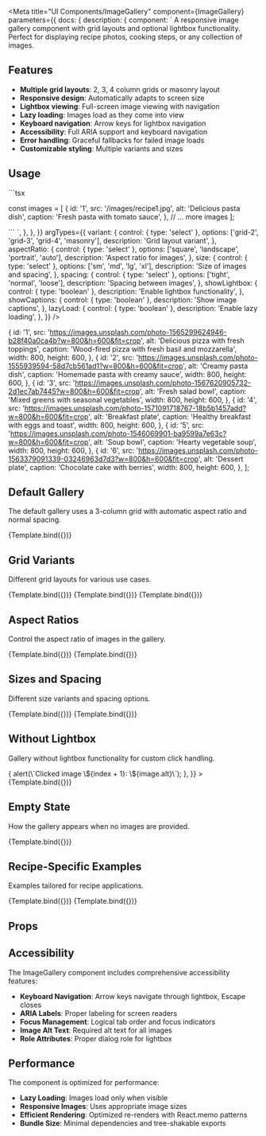
<Meta
  title="UI Components/ImageGallery"
  component={ImageGallery}
  parameters={{
    docs: {
      description: {
        component: `
A responsive image gallery component with grid layouts and optional lightbox functionality.
Perfect for displaying recipe photos, cooking steps, or any collection of images.

## Features

- **Multiple grid layouts**: 2, 3, 4 column grids or masonry layout
- **Responsive design**: Automatically adapts to screen size
- **Lightbox viewing**: Full-screen image viewing with navigation
- **Lazy loading**: Images load as they come into view
- **Keyboard navigation**: Arrow keys for lightbox navigation
- **Accessibility**: Full ARIA support and keyboard navigation
- **Error handling**: Graceful fallbacks for failed image loads
- **Customizable styling**: Multiple variants and sizes

## Usage

\`\`\`tsx

const images = [
  {
    id: '1',
    src: '/images/recipe1.jpg',
    alt: 'Delicious pasta dish',
    caption: 'Fresh pasta with tomato sauce',
  },
  // ... more images
];

<ImageGallery
  images={images}
  variant="grid-3"
  aspectRatio="square"
  showLightbox
  showCaptions
/>
\`\`\`
        `,
      },
    },
  }}
  argTypes={{
    variant: {
      control: { type: 'select' },
      options: ['grid-2', 'grid-3', 'grid-4', 'masonry'],
      description: 'Grid layout variant',
    },
    aspectRatio: {
      control: { type: 'select' },
      options: ['square', 'landscape', 'portrait', 'auto'],
      description: 'Aspect ratio for images',
    },
    size: {
      control: { type: 'select' },
      options: ['sm', 'md', 'lg', 'xl'],
      description: 'Size of images and spacing',
    },
    spacing: {
      control: { type: 'select' },
      options: ['tight', 'normal', 'loose'],
      description: 'Spacing between images',
    },
    showLightbox: {
      control: { type: 'boolean' },
      description: 'Enable lightbox functionality',
    },
    showCaptions: {
      control: { type: 'boolean' },
      description: 'Show image captions',
    },
    lazyLoad: {
      control: { type: 'boolean' },
      description: 'Enable lazy loading',
    },
  }}
/>

  {
    id: '1',
    src: 'https://images.unsplash.com/photo-1565299624946-b28f40a0ca4b?w=800&h=600&fit=crop',
    alt: 'Delicious pizza with fresh toppings',
    caption: 'Wood-fired pizza with fresh basil and mozzarella',
    width: 800,
    height: 600,
  },
  {
    id: '2',
    src: 'https://images.unsplash.com/photo-1555939594-58d7cb561ad1?w=800&h=600&fit=crop',
    alt: 'Creamy pasta dish',
    caption: 'Homemade pasta with creamy sauce',
    width: 800,
    height: 600,
  },
  {
    id: '3',
    src: 'https://images.unsplash.com/photo-1567620905732-2d1ec7ab7445?w=800&h=600&fit=crop',
    alt: 'Fresh salad bowl',
    caption: 'Mixed greens with seasonal vegetables',
    width: 800,
    height: 600,
  },
  {
    id: '4',
    src: 'https://images.unsplash.com/photo-1571091718767-18b5b1457add?w=800&h=600&fit=crop',
    alt: 'Breakfast plate',
    caption: 'Healthy breakfast with eggs and toast',
    width: 800,
    height: 600,
  },
  {
    id: '5',
    src: 'https://images.unsplash.com/photo-1546069901-ba9599a7e63c?w=800&h=600&fit=crop',
    alt: 'Soup bowl',
    caption: 'Hearty vegetable soup',
    width: 800,
    height: 600,
  },
  {
    id: '6',
    src: 'https://images.unsplash.com/photo-1563379091339-03246963d7d3?w=800&h=600&fit=crop',
    alt: 'Dessert plate',
    caption: 'Chocolate cake with berries',
    width: 800,
    height: 600,
  },
];


## Default Gallery

The default gallery uses a 3-column grid with automatic aspect ratio and normal spacing.

<Canvas>
  <Story
    name="Default"
    args={{
      images: sampleImages,
      variant: 'grid-3',
      aspectRatio: 'auto',
      size: 'md',
      spacing: 'normal',
      showLightbox: true,
      showCaptions: true,
      lazyLoad: true,
    }}
  >
    {Template.bind({})}
  </Story>
</Canvas>

## Grid Variants

Different grid layouts for various use cases.

<Canvas>
  <Story
    name="Two Column Grid"
    args={{
      images: sampleImages.slice(0, 4),
      variant: 'grid-2',
      aspectRatio: 'landscape',
      showLightbox: true,
      showCaptions: true,
    }}
  >
    {Template.bind({})}
  </Story>
</Canvas>

<Canvas>
  <Story
    name="Four Column Grid"
    args={{
      images: sampleImages,
      variant: 'grid-4',
      aspectRatio: 'square',
      size: 'sm',
      showLightbox: true,
      showCaptions: false,
    }}
  >
    {Template.bind({})}
  </Story>
</Canvas>

<Canvas>
  <Story
    name="Masonry Layout"
    args={{
      images: sampleImages,
      variant: 'masonry',
      aspectRatio: 'auto',
      spacing: 'normal',
      showLightbox: true,
      showCaptions: true,
    }}
  >
    {Template.bind({})}
  </Story>
</Canvas>

## Aspect Ratios

Control the aspect ratio of images in the gallery.

<Canvas>
  <Story
    name="Square Images"
    args={{
      images: sampleImages.slice(0, 4),
      variant: 'grid-2',
      aspectRatio: 'square',
      showLightbox: true,
      showCaptions: true,
    }}
  >
    {Template.bind({})}
  </Story>
</Canvas>

<Canvas>
  <Story
    name="Portrait Images"
    args={{
      images: sampleImages.slice(0, 3),
      variant: 'grid-3',
      aspectRatio: 'portrait',
      showLightbox: true,
      showCaptions: true,
    }}
  >
    {Template.bind({})}
  </Story>
</Canvas>

## Sizes and Spacing

Different size variants and spacing options.

<Canvas>
  <Story
    name="Large with Loose Spacing"
    args={{
      images: sampleImages.slice(0, 4),
      variant: 'grid-2',
      aspectRatio: 'landscape',
      size: 'lg',
      spacing: 'loose',
      showLightbox: true,
      showCaptions: true,
    }}
  >
    {Template.bind({})}
  </Story>
</Canvas>

<Canvas>
  <Story
    name="Small with Tight Spacing"
    args={{
      images: sampleImages,
      variant: 'grid-4',
      aspectRatio: 'square',
      size: 'sm',
      spacing: 'tight',
      showLightbox: true,
      showCaptions: false,
    }}
  >
    {Template.bind({})}
  </Story>
</Canvas>

## Without Lightbox

Gallery without lightbox functionality for custom click handling.

<Canvas>
  <Story
    name="No Lightbox"
    args={{
      images: sampleImages.slice(0, 6),
      variant: 'grid-3',
      aspectRatio: 'square',
      showLightbox: false,
      showCaptions: true,
      onImageClick: (image, index) => {
        alert(\`Clicked image \${index + 1}: \${image.alt}\`);
      },
    }}
  >
    {Template.bind({})}
  </Story>
</Canvas>

## Empty State

How the gallery appears when no images are provided.

<Canvas>
  <Story
    name="Empty State"
    args={{
      images: [],
      variant: 'grid-3',
      showLightbox: true,
    }}
  >
    {Template.bind({})}
  </Story>
</Canvas>

## Recipe-Specific Examples

Examples tailored for recipe applications.

<Canvas>
  <Story
    name="Recipe Steps"
    args={{
      images: [
        {
          id: 'step1',
          src: 'https://images.unsplash.com/photo-1556909114-f6e7ad7d3136?w=400&h=300&fit=crop',
          alt: 'Prep ingredients',
          caption: 'Step 1: Prepare all ingredients',
        },
        {
          id: 'step2',
          src: 'https://images.unsplash.com/photo-1556909045-ac8fcde2f5f4?w=400&h=300&fit=crop',
          alt: 'Mix ingredients',
          caption: 'Step 2: Mix dry ingredients',
        },
        {
          id: 'step3',
          src: 'https://images.unsplash.com/photo-1556909045-ac8fcde2f5f4?w=400&h=300&fit=crop',
          alt: 'Cook mixture',
          caption: 'Step 3: Cook on medium heat',
        },
        {
          id: 'step4',
          src: 'https://images.unsplash.com/photo-1565299624946-b28f40a0ca4b?w=400&h=300&fit=crop',
          alt: 'Final dish',
          caption: 'Step 4: Serve hot and enjoy!',
        },
      ],
      variant: 'grid-2',
      aspectRatio: 'landscape',
      size: 'md',
      spacing: 'normal',
      showLightbox: true,
      showCaptions: true,
    }}
  >
    {Template.bind({})}
  </Story>
</Canvas>

<Canvas>
  <Story
    name="Recipe Gallery"
    args={{
      images: sampleImages.slice(0, 6),
      variant: 'masonry',
      aspectRatio: 'auto',
      size: 'md',
      spacing: 'normal',
      showLightbox: true,
      showCaptions: true,
    }}
  >
    {Template.bind({})}
  </Story>
</Canvas>

## Props

<ArgsTable of={ImageGallery} />

## Accessibility

The ImageGallery component includes comprehensive accessibility features:

- **Keyboard Navigation**: Arrow keys navigate through lightbox, Escape closes
- **ARIA Labels**: Proper labeling for screen readers
- **Focus Management**: Logical tab order and focus indicators
- **Image Alt Text**: Required alt text for all images
- **Role Attributes**: Proper dialog role for lightbox

## Performance

The component is optimized for performance:

- **Lazy Loading**: Images load only when visible
- **Responsive Images**: Uses appropriate image sizes
- **Efficient Rendering**: Optimized re-renders with React.memo patterns
- **Bundle Size**: Minimal dependencies and tree-shakable exports
